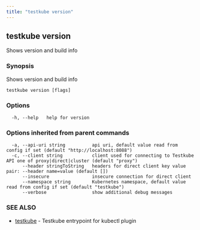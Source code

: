 ```yaml
---
title: "testkube version"
---
```

<head>
  <meta name="docsearch:indexPrefix" content="reference-doc" />
</head>

## testkube version

Shows version and build info

### Synopsis

Shows version and build info

```
testkube version [flags]
```

### Options

```
  -h, --help   help for version
```

### Options inherited from parent commands

```
  -a, --api-uri string          api uri, default value read from config if set (default "http://localhost:8088")
  -c, --client string           client used for connecting to Testkube API one of proxy|direct|cluster (default "proxy")
      --header stringToString   headers for direct client key value pair: --header name=value (default [])
      --insecure                insecure connection for direct client
      --namespace string        Kubernetes namespace, default value read from config if set (default "testkube")
      --verbose                 show additional debug messages
```

### SEE ALSO

* [testkube](testkube.mdx)	 - Testkube entrypoint for kubectl plugin

